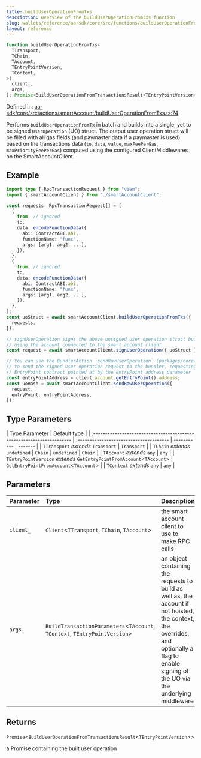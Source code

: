 ```yaml
---
title: buildUserOperationFromTxs
description: Overview of the buildUserOperationFromTxs function
slug: wallets/reference/aa-sdk/core/src/functions/buildUserOperationFromTxs
layout: reference
---
```


```ts
function buildUserOperationFromTxs<
  TTransport,
  TChain,
  TAccount,
  TEntryPointVersion,
  TContext,
>(
  client_,
  args,
): Promise<BuildUserOperationFromTransactionsResult<TEntryPointVersion>>;
```

Defined in: [aa-sdk/core/src/actions/smartAccount/buildUserOperationFromTxs.ts:74](https://github.com/alchemyplatform/aa-sdk/blob/923a52171f7246172caf350853843e6680197da9/aa-sdk/core/src/actions/smartAccount/buildUserOperationFromTxs.ts#L74)

Performs `buildUserOperationFromTx` in batch and builds into a single,
yet to be signed `UserOperation` (UO) struct. The output user operation struct
will be filled with all gas fields (and paymaster data if a paymaster is used)
based on the transactions data (`to`, `data`, `value`, `maxFeePerGas`,
`maxPriorityFeePerGas`) computed using the configured ClientMiddlewares on the SmartAccountClient.

## Example

```ts
import type { RpcTransactionRequest } from "viem";
import { smartAccountClient } from "./smartAccountClient";

const requests: RpcTransactionRequest[] = [
  {
    from, // ignored
    to,
    data: encodeFunctionData({
      abi: ContractABI.abi,
      functionName: "func",
      args: [arg1, arg2, ...],
    }),
  },
  {
    from, // ignored
    to,
    data: encodeFunctionData({
      abi: ContractABI.abi,
      functionName: "func",
      args: [arg1, arg2, ...],
    }),
  },
];
const uoStruct = await smartAccountClient.buildUserOperationFromTxs({
  requests,
});

// signUserOperation signs the above unsigned user operation struct built
// using the account connected to the smart account client
const request = await smartAccountClient.signUserOperation({ uoStruct });

// You can use the BundlerAction `sendRawUserOperation` (packages/core/src/actions/bundler/sendRawUserOperation.ts)
// to send the signed user operation request to the bundler, requesting the bundler to send the signed uo to the
// EntryPoint contract pointed at by the entryPoint address parameter
const entryPointAddress = client.account.getEntryPoint().address;
const uoHash = await smartAccountClient.sendRawUserOperation({
  request,
  entryPoint: entryPointAddress,
});
```

## Type Parameters

| Type Parameter                                                         | Default type                            |
| :--------------------------------------------------------------------- | :-------------------------------------- | ----------- | ------- |
| `TTransport` _extends_ `Transport`                                     | `Transport`                             |
| `TChain` _extends_ `undefined`                                         | `Chain`                                 | `undefined` | `Chain` |
| `TAccount` _extends_ `any`                                             | `any`                                   |
| `TEntryPointVersion` _extends_ `GetEntryPointFromAccount`\<`TAccount`> | `GetEntryPointFromAccount`\<`TAccount`> |
| `TContext` _extends_ `any`                                             | `any`                                   |

## Parameters

| Parameter | Type                                                                        | Description                                                                                                                                                                                    |
| :-------- | :-------------------------------------------------------------------------- | :--------------------------------------------------------------------------------------------------------------------------------------------------------------------------------------------- |
| `client_` | `Client`\<`TTransport`, `TChain`, `TAccount`>                               | the smart account client to use to make RPC calls                                                                                                                                              |
| `args`    | `BuildTransactionParameters`\<`TAccount`, `TContext`, `TEntryPointVersion`> | an object containing the requests to build as well as, the account if not hoisted, the context, the overrides, and optionally a flag to enable signing of the UO via the underlying middleware |

## Returns

`Promise`\<`BuildUserOperationFromTransactionsResult`\<`TEntryPointVersion`>>

a Promise containing the built user operation
